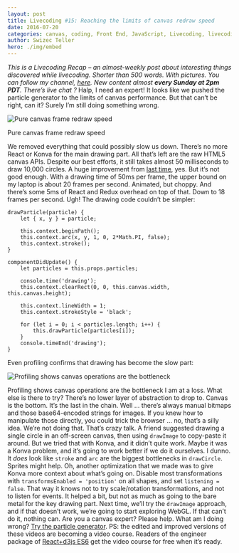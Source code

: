 ```yaml
---
layout: post
title: Livecoding #15: Reaching the limits of canvas redraw speed
date: 2016-07-20
categories: canvas, coding, Front End, JavaScript, Livecoding, livecoding, react, Technical
author: Swizec Teller
hero: ./img/embed
---
```


_This is a Livecoding Recap – an almost-weekly post about interesting things discovered while livecoding. Shorter than 500 words. With pictures. You can follow my channel, [here](https://livecoding.tv/swizec). New content almost **every Sunday at 2pm PDT**. There’s live chat ?_  Halp, I need an expert! It looks like we pushed the particle generator to the limits of canvas performance. But that can’t be right, can it? Surely I’m still doing something wrong.

![Pure canvas frame redraw speed](./img/1hECepL.gif)

Pure canvas frame redraw speed

We removed everything that could possibly slow us down. There’s no more React or Konva for the main drawing part. All that’s left are the raw HTML5 canvas APIs. Despite our best efforts, it still takes almost 50 milliseconds to draw 10,000 circles. A huge improvement from [last time](http://swizec.com/blog/livecoding-14-mostly-smooth-animation-up-to-4000-elements-with-react-and-canvas/swizec/6864), yes. But it’s not good enough. With a drawing time of 50ms per frame, the upper bound on my laptop is about 20 frames per second. Animated, but choppy. And there’s some 5ms of React and Redux overhead on top of that. Down to 18 frames per second. Ugh! The drawing code couldn’t be simpler:

    drawParticle(particle) {
        let { x, y } = particle;

        this.context.beginPath();
        this.context.arc(x, y, 1, 0, 2*Math.PI, false);
        this.context.stroke();
    }

    componentDidUpdate() {
        let particles = this.props.particles;

        console.time('drawing');
        this.context.clearRect(0, 0, this.canvas.width, this.canvas.height);

        this.context.lineWidth = 1;
        this.context.strokeStyle = 'black';

        for (let i = 0; i < particles.length; i++) {
            this.drawParticle(particles[i]);
        }
        console.timeEnd('drawing');
    }

Even profiling confirms that drawing has become the slow part:

![Profiling shows canvas operations are the bottleneck](./img/gNnlJjf.gif)

Profiling shows canvas operations are the bottleneck I am at a loss. What else is there to try? There’s no lower layer of abstraction to drop to. Canvas is the bottom. It’s the last in the chain. Well … there’s always manual bitmaps and those base64-encoded strings for images. If you knew how to manipulate those directly, you could trick the browser … no, that’s a silly idea. We’re not doing that. That’s crazy talk. A friend suggested drawing a single circle in an off-screen canvas, then using `drawImage` to copy-paste it around. But we tried that with Konva, and it didn’t quite work. Maybe it was a Konva problem, and it’s going to work better if we do it ourselves. I dunno. It _does_ look like `stroke` and `arc` are the biggest bottlenecks in `drawCircle`. Sprites might help. Oh, another optimization that we made was to give Konva more context about what’s going on. Disable most transformations with `transformsEnabled = 'position'` on all shapes, and set `listening = false`. That way it knows not to try scale/rotation transformations, and not to listen for events. It helped a bit, but not as much as going to the bare metal for the key drawing part. Next time, we’ll try the `drawImage` approach, and if that doesn’t work, we’re going to start exploring WebGL. If that can’t do it, nothing can. Are you a canvas expert? Please help. What am I doing wrong?  [Try the particle generator](http://swizec.github.io/react-particles-experiment/). PS: the edited and improved versions of these videos are becoming a video course. Readers of the engineer package of [React+d3js ES6](http://swizec.com/reactd3js/) get the video course for free when it’s ready.
